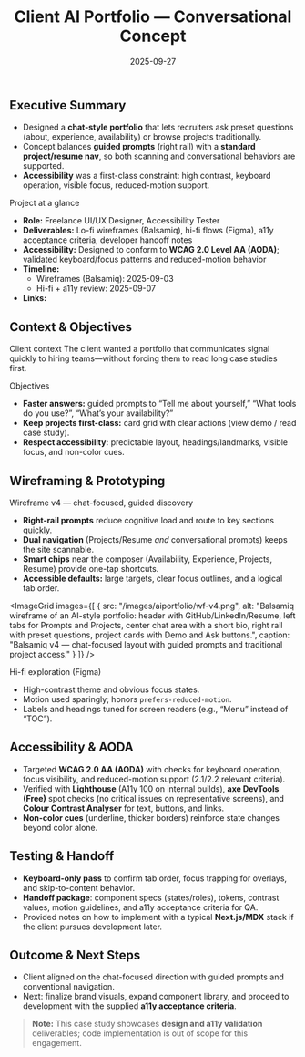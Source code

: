﻿---
title: "Client AI Portfolio — Conversational Concept"
summary: "Freelance UI/UX engagement: chat-focused, accessibility-first portfolio concept with guided prompts. Lo-fi in Balsamiq, hi-fi in Figma."
date: "2025-09-27"
categories: ["UI/UX", "Prototype"]
tools: ["balsamiq", "figma", "a11y"]
featured: true
# demo:
#   label: "Prototype"
#   url: "https://www.figma.com/"
---

## Executive Summary
- Designed a **chat-style portfolio** that lets recruiters ask preset questions (about, experience, availability) or browse projects traditionally.
- Concept balances **guided prompts** (right rail) with a **standard project/resume nav**, so both scanning and conversational behaviors are supported.
- **Accessibility** was a first-class constraint: high contrast, keyboard operation, visible focus, reduced-motion support.

<Subhead>Project at a glance</Subhead>

- **Role:** Freelance UI/UX Designer, Accessibility Tester  
- **Deliverables:** Lo-fi wireframes (Balsamiq), hi-fi flows (Figma), a11y acceptance criteria, developer handoff notes  
- **Accessibility:** Designed to conform to **WCAG 2.0 Level AA (AODA)**; validated keyboard/focus patterns and reduced-motion behavior  
- **Timeline:**  
  - Wireframes (Balsamiq): 2025-09-03  
  - Hi-fi + a11y review: 2025-09-07
- **Links:** 

## Context & Objectives
<Subhead>Client context</Subhead>
The client wanted a portfolio that communicates signal quickly to hiring teams—without forcing them to read long case studies first.

<Subhead>Objectives</Subhead>
- **Faster answers:** guided prompts to “Tell me about yourself,” “What tools do you use?”, “What’s your availability?”  
- **Keep projects first-class:** card grid with clear actions (view demo / read case study).  
- **Respect accessibility:** predictable layout, headings/landmarks, visible focus, and non-color cues.

## Wireframing & Prototyping
<Subhead>Wireframe v4 — chat-focused, guided discovery</Subhead>

- **Right-rail prompts** reduce cognitive load and route to key sections quickly.  
- **Dual navigation** (Projects/Resume *and* conversational prompts) keeps the site scannable.  
- **Smart chips** near the composer (Availability, Experience, Projects, Resume) provide one-tap shortcuts.  
- **Accessible defaults:** large targets, clear focus outlines, and a logical tab order.

<ImageGrid
  images={[
    {
      src: "/images/aiportfolio/wf-v4.png",
      alt:
        "Balsamiq wireframe of an AI-style portfolio: header with GitHub/LinkedIn/Resume, left tabs for Prompts and Projects, center chat area with a short bio, right rail with preset questions, project cards with Demo and Ask buttons.",
      caption: "Balsamiq v4 — chat-focused layout with guided prompts and traditional project access."
    }
  ]}
/>

<Subhead>Hi-fi exploration (Figma)</Subhead>
- High-contrast theme and obvious focus states.  
- Motion used sparingly; honors `prefers-reduced-motion`.  
- Labels and headings tuned for screen readers (e.g., “Menu” instead of “TOC”).

## Accessibility & AODA
- Targeted **WCAG 2.0 AA (AODA)** with checks for keyboard operation, focus visibility, and reduced-motion support (2.1/2.2 relevant criteria).  
- Verified with **Lighthouse** (A11y 100 on internal builds), **axe DevTools (Free)** spot checks (no critical issues on representative screens), and **Colour Contrast Analyser** for text, buttons, and links.  
- **Non-color cues** (underline, thicker borders) reinforce state changes beyond color alone.

## Testing & Handoff
- **Keyboard-only pass** to confirm tab order, focus trapping for overlays, and skip-to-content behavior.  
- **Handoff package**: component specs (states/roles), tokens, contrast values, motion guidelines, and a11y acceptance criteria for QA.  
- Provided notes on how to implement with a typical **Next.js/MDX** stack if the client pursues development later.

## Outcome & Next Steps
- Client aligned on the chat-focused direction with guided prompts and conventional navigation.  
- Next: finalize brand visuals, expand component library, and proceed to development with the supplied **a11y acceptance criteria**.

> **Note:** This case study showcases **design and a11y validation** deliverables; code implementation is out of scope for this engagement.